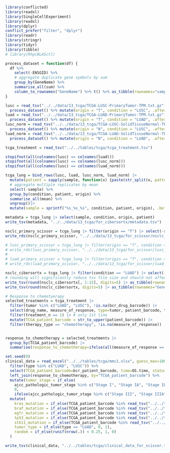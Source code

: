 ```r
library(conflicted)
library(readxl)
library(SingleCellExperiment)
library(readxl)
library(dplyr)
conflict_prefer("filter", "dplyr")
library(readr)
library(stringr)
library(tidyr)
library(tibble)
# library(RhpcBLASctl)
```

```r
process_dataset = function(df) {
  df %>% 
    select(-ENSGID) %>%
    # aggregate duplicate gene symbols by sum
    group_by(GeneName) %>%
    summarise_all(sum) %>%
    column_to_rownames("GeneName") %>% t() %>% as_tibble(rownames="sample")
}

lusc = read_tsv("../../data/13_tcga/TCGA-LUSC-PrimaryTumor-TPM.txt.gz")%>%
  process_dataset() %>% mutate(origin = "T", condition = "LUSC", .after=1)
luad = read_tsv("../../data/13_tcga/TCGA-LUAD-PrimaryTumor-TPM.txt.gz")%>%
  process_dataset() %>% mutate(origin = "T", condition = "LUAD", .after=1)
lusc_norm = read_tsv("../../data/13_tcga/TCGA-LUSC-SolidTissueNormal-TPM.txt.gz") %>%
  process_dataset() %>% mutate(origin = "N", condition = "LUSC", .after=1)
luad_norm = read_tsv("../../data/13_tcga/TCGA-LUAD-SolidTissueNormal-TPM.txt.gz") %>%
  process_dataset() %>% mutate(origin = "N", condition = "LUAD", .after=1)

tcga_treatment = read_tsv("../../tables/tcga/tcga_treatment.tsv")

stopifnot(all(colnames(lusc) == colnames(luad)))
stopifnot(all(colnames(lusc) == colnames(lusc_norm)))
stopifnot(all(colnames(lusc) == colnames(luad_norm)))

tcga_lung = bind_rows(lusc, luad, lusc_norm, luad_norm) |> 
  mutate(patient = sapply(sample, function(x) {paste(str_split(x, pattern="-")[[1]][1:3], collapse="-")}), .after=1) |> 
  # aggregate multiple replicates by mean
  select(-sample) %>% 
  group_by(condition, patient, origin) %>%
  summarise_all(mean) %>%
  ungroup()|> 
  mutate(sample = sprintf("%s_%s_%s", condition, patient, origin), .before=1)
```

```r
metadata = tcga_lung |> select(sample, condition, origin, patient)
write_tsv(metadata, "../../data/13_tcga/for_cibersortx/metadata.tsv")

nsclc_primary_scissor = tcga_lung |> filter(origin == "T") |> select(-sample, -origin, -condition) |> column_to_rownames("patient") |> t()
write_rds(nsclc_primary_scissor, "../../data/13_tcga/for_scissor/nsclc_primary_tumor.rds")

# lusc_primary_scissor = tcga_lung |> filter(origin == "T", condition == "LUSC") |> select(-sample, -origin, -condition) |> column_to_rownames("patient") |> t()
# write_rds(lusc_primary_scissor, "../../data/13_tcga/for_scissor/lusc_primary_tumor.rds")
# 
# luad_primary_scissor = tcga_lung |> filter(origin == "T", condition == "LUAD") |> select(-sample, -origin, -condition) |> column_to_rownames("patient") |> t()
# write_rds(luad_primary_scissor, "../../data/13_tcga/for_scissor/luad_primary_scissor.rds")

nsclc_cibersortx = tcga_lung |> filter(condition == "LUAD") |> select(-patient, -origin, -condition) |> column_to_rownames("sample") |> t() |> as.data.frame()
# rounding will significantly reduce tsv file size and should not affect results at this precision. 
write_tsv(round(nsclc_cibersortx[, 1:15], digits=5) |> as_tibble(rownames="GeneSymbol"), "../../data/13_tcga/for_cibersortx/tcga_bulk_matrix_test_luad.txt")
write_tsv(round(nsclc_cibersortx, digits=5) |> as_tibble(rownames="GeneSymbol"), "../../data/13_tcga/for_cibersortx/tcga_bulk_matrix_luad.txt")

```

```r
# Response to chemotyerapy
selected_treatments = tcga_treatment |> 
  filter(tumor %in% c("LUAD", "LUSC"), !is.na(bcr_drug_barcode)) |>
  select(drug_name, measure_of_response, type=tumor, patient_barcode, therapy_type, treatment_n) |>
  filter(treatment_n == 1) |> # only 1st line 
  mutate(TCGA_patient_barcode = str_to_upper(patient_barcode)) |> 
  filter(therapy_type == "chemotherapy", !is.na(measure_of_response))


response_to_chemotherapy = selected_treatments |>
  group_by(TCGA_patient_barcode) |> 
  summarise(response_to_chemotherapy=ifelse(all(measure_of_response == "complete response"), 1, ifelse(all(measure_of_response == "clinical progressive disease"), 0, NA)))
```


```r
set.seed(0)
clinical_data = read_excel("../../tables/tcga/mmc1.xlsx", guess_max=1000000, na=c("", "[Not Available]")) %>%
  filter(type %in% c("LUAD", "LUSC")) %>%
  select(TCGA_patient_barcode=bcr_patient_barcode, time=OS.time, status=OS, ajcc_pathologic_tumor_stage, type) %>%
  left_join(response_to_chemotherapy, by="TCGA_patient_barcode") %>% 
  mutate(tumor_stage = if_else(
    ajcc_pathologic_tumor_stage %in% c("Stage I", "Stage IA", "Stage IB", "Stage II", "Stage IIA", "Stage IIB"),
    0,
    ifelse(ajcc_pathologic_tumor_stage %in% c("Stage III", "Stage IIIA", "Stage IIIB", "Stage IV"), 1, NA))) %>%
  mutate(
    kras_mutation = if_else(TCGA_patient_barcode %in% read_tsv("../../tables/tcga/kras_mutated.tsv")$case_submitter_id, 1, 0),
    braf_mutation = if_else(TCGA_patient_barcode %in% read_tsv("../../tables/tcga/braf_mutated.tsv")$case_submitter_id, 1, 0),
    egfr_mutation = if_else(TCGA_patient_barcode %in% read_tsv("../../tables/tcga/egfr_mutated.tsv")$case_submitter_id, 1, 0),
    tp53_mutation = if_else(TCGA_patient_barcode %in% read_tsv("../../tables/tcga/tp53_mutated.tsv")$case_submitter_id, 1, 0),
    stk11_mutation = if_else(TCGA_patient_barcode %in% read_tsv("../../tables/tcga/stk11_mutated.tsv")$case_submitter_id, 1, 0),
    tumor_type = if_else(type == "LUAD", 0, 1),
    random = if_else(runif(nrow(.)) < 0.25, 1, 0)
  )
```

```r
write_tsv(clinical_data, "../../tables/tcga/clinical_data_for_scissor.tsv")
```
